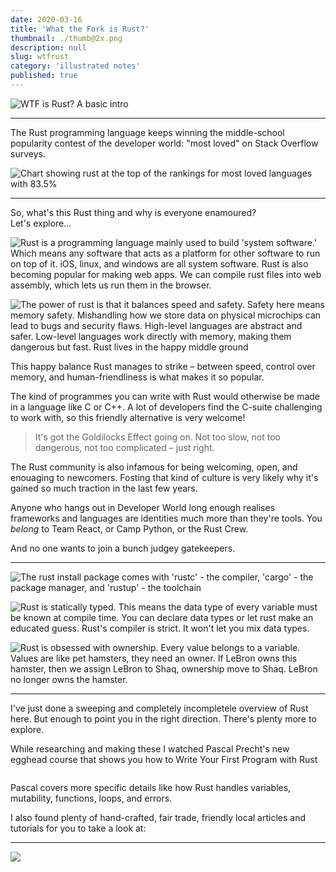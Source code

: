 ```yaml
---
date: 2020-03-16
title: 'What the Fork is Rust?'
thumbnail: ./thumb@2x.png
description: null
slug: wtfrust
category: 'illustrated notes'
published: true
---
```


<NotesContainer>

![WTF is Rust? A basic intro](./WTFRust_1.png)

---

The <Link to="https://www.rust-lang.org/">Rust programming language</Link> keeps winning the middle-school popularity contest of the developer world: "most loved" on <Link to="https://insights.stackoverflow.com/survey/2019#technology">Stack Overflow surveys</Link>.

<ImageFrame >

![Chart showing rust at the top of the rankings for most loved languages with 83.5%](./stackoverflow.png)

</ImageFrame>



---

So, what's this Rust thing and why is everyone enamoured?  
Let's explore...

![Rust is a programming language mainly used to build 'system software.' Which means any software that acts as a platform for other software to run on top of it. iOS, linux, and windows are all system software. Rust is also becoming popular for making web apps. We can compile rust files into web assembly, which lets us run them in the browser.](./WTFRust_2.png)

![The power of rust is that it balances speed and safety. Safety here means memory safety. Mishandling how we store data on physical microchips can lead to bugs and security flaws. High-level languages are abstract and safer. Low-level languages work directly with memory, making them dangerous but fast. Rust lives in the happy middle ground](./WTFRust_4.png)

This happy balance Rust manages to strike – between speed, control over memory, and human-friendliness is what makes it so popular.

The kind of programmes you can write with Rust would otherwise be made in a language like <Link to="https://en.wikipedia.org/wiki/C_(programming_language)">C</Link> or <Link to="https://en.wikipedia.org/wiki/C%2B%2B">C++</Link>. A lot of developers find the C-suite challenging to work with, so this friendly alternative is very welcome!

> It's got the <Link to='https://en.wikipedia.org/wiki/Goldilocks_principle'>Goldilocks Effect</Link> going on.  Not too slow, not too dangerous, not too complicated – just right.

The Rust community is also infamous for being welcoming, open, and enouaging to newcomers. Fosting that kind of culture is very likely why it's gained so much traction in the last few years.

Anyone who hangs out in Developer World long enough realises frameworks and languages are identities much more than they're tools. You *belong* to Team React, or Camp Python, or the Rust Crew.

And no one wants to join a bunch judgey gatekeepers. 

---

![The rust install package comes with 'rustc' - the compiler, 'cargo' - the package manager, and 'rustup' - the toolchain](./WTFRust_3.png)

![Rust is statically typed. This means the data type of every variable must be known at compile time. You can declare data types or let rust make an educated guess. Rust's compiler is strict. It won't let you mix data types.](./WTFRust_5.png)

![Rust is obsessed with ownership. Every value belongs to a variable. Values are like pet hamsters, they need an owner. If LeBron owns this hamster, then we assign LeBron to Shaq, ownership move to Shaq. LeBron no longer owns the hamster.](./WTFRust_6.png)

---

I've just done a sweeping and completely incompletele overview of Rust here. But enough to point you in the right direction. There's plenty more to explore.

<p>While researching and making these I watched <Link to="https://twitter.com/PascalPrecht">Pascal Precht</Link>'s new egghead course that shows you how to <Link noToolTip to="https://egghead.io/courses/write-your-first-program-with-the-rust-language?af=54fd64">Write Your First Program with Rust </Link></p>

<Link noToolTip to="https://egghead.io/courses/write-your-first-program-with-the-rust-language?af=54fd64">

<img style="max-width: 100%;" src="https://og-image-egghead-course.now.sh/write-your-first-program-with-the-rust-language" alt="" />

</Link>

Pascal covers more specific details like how Rust handles variables, mutability, functions, loops, and errors. 

I also found plenty of hand-crafted, fair trade, friendly local articles and tutorials for you to take a look at:




---

</NotesContainer>

<FullNote verticalNote coursename="Write Your First Program with Rust" courselink="https://egghead.io/courses/write-your-first-program-with-the-rust-language?af=54fd64">

![](./WTFisRust--small.png)

</FullNote>